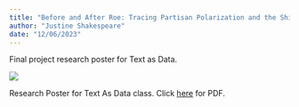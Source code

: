 ```yaml
---
title: "Before and After Roe: Tracing Partisan Polarization and the Shifting Landscape of Congressional Discourse on Abortion (Poster)"
author: "Justine Shakespeare"
date: "12/06/2023"
---
```


Final project research poster for Text as Data.

![](Justine_Shakespeare_DACSS758_Text_as_Data.png)

Research Poster for Text As Data class. Click [here](Justine_Shakespeare_DACSS758_Text_as_Data.pdf) for PDF.
